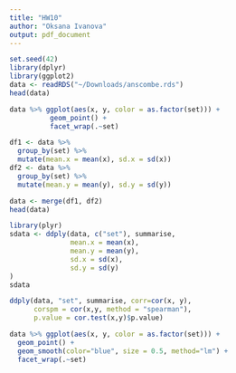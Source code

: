 ```yaml
---
title: "HW10"
author: "Oksana Ivanova"
output: pdf_document
---
```


```r
set.seed(42)
library(dplyr)
library(ggplot2)
data <- readRDS("~/Downloads/anscombe.rds")
head(data)
```

```r
data %>% ggplot(aes(x, y, color = as.factor(set))) +
          geom_point() +
          facet_wrap(.~set)
```

```r
df1 <- data %>% 
  group_by(set) %>% 
  mutate(mean.x = mean(x), sd.x = sd(x))
df2 <- data %>% 
  group_by(set) %>% 
  mutate(mean.y = mean(y), sd.y = sd(y))
```

```r
data <- merge(df1, df2) 
head(data)
```

```r
library(plyr)
sdata <- ddply(data, c("set"), summarise, 
               mean.x = mean(x), 
               mean.y = mean(y), 
               sd.x = sd(x), 
               sd.y = sd(y)
) 
sdata

```

```r
ddply(data, "set", summarise, corr=cor(x, y),
      corspm = cor(x,y, method = "spearman"), 
      p.value = cor.test(x,y)$p.value)
```

```r
data %>% ggplot(aes(x, y, color = as.factor(set))) + 
  geom_point() +
  geom_smooth(color="blue", size = 0.5, method="lm") + 
  facet_wrap(.~set)
```

```r

```

```r

```

```r

```

